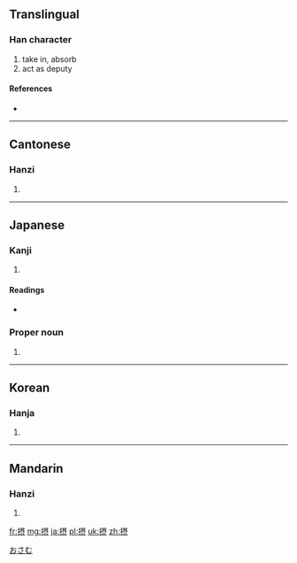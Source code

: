 {{also|攝}}
==Translingual==

===Han character===
{{Han char|rn=64|rad=手|as=10|sn=13|four=|canj=手尸十人 (QSJO)}}

# take in, absorb
# act as deputy

====References====
* {{Han ref|kx=0449.081|dkj=12557|dj=0799.310|hdz=31928.131|uh=6442|ud=25666}}

----

==Cantonese==

===Hanzi===
{{yue-hanzi|jyut=}}

# {{defn|lang=yue|sort=手10}}

----

==Japanese==

===Kanji===
{{ja-kanji|grade=c|rs=手10}}

# {{defn|lang=ja|sort=手10}}

====Readings====
* {{ja-readings|on={{l|ja|せつ}} (setsu), {{l|ja|じょう}} (jō)|kun={{l|ja|おさめる}} (osameru), {{l|ja|かねる}} (kaneru), {{l|ja|とる}} (toru)}}

===Proper noun===
{{ja-pos|k|proper|hira=おさむ|rom=Osamu}}

# {{given name|male|lang=ja}}

[[Category:Japanese male given names|おさむ]]

----

==Korean==

===Hanja===
{{ko-hanja|hangeul=[[섭]], [[엽]]|eumhun=|rv=seop, yeop|mr=sŏp, yŏp|y=sep, yep}}

# {{defn|lang=ko|sort=手10}}

----

==Mandarin==

===Hanzi===
{{cmn-hanzi|pin=[[shè]] ([[she4]])|wg=she<sup>4</sup>}}

# {{defn|lang=cmn|sort=手10}}

[[fr:摂]]
[[mg:摂]]
[[ja:摂]]
[[pl:摂]]
[[uk:摂]]
[[zh:摂]]